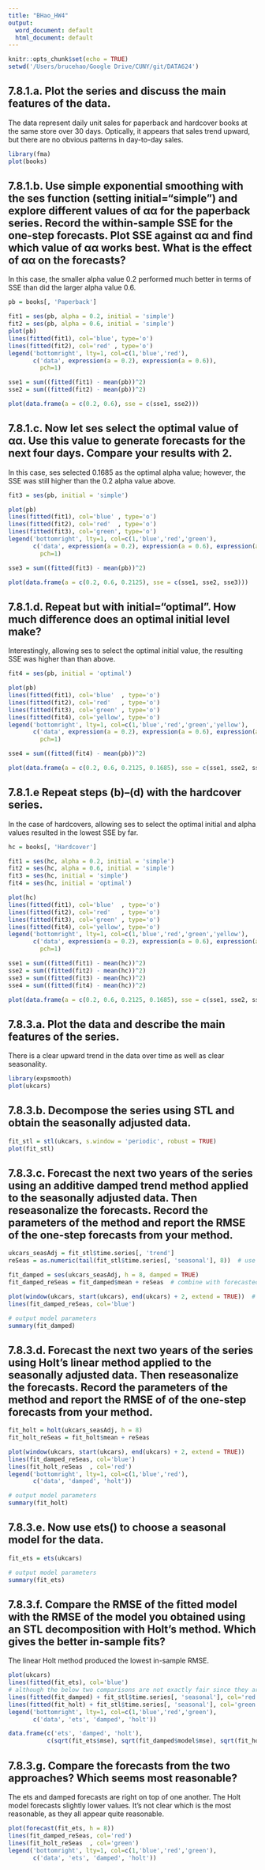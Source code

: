 ```yaml
---
title: "BHao_HW4"
output:
  word_document: default
  html_document: default
---
```


```r
knitr::opts_chunk$set(echo = TRUE)
setwd('/Users/brucehao/Google Drive/CUNY/git/DATA624')
```

## 7.8.1.a. Plot the series and discuss the main features of the data.  

The data represent daily unit sales for paperback and hardcover books at the same store over 30 days. Optically, it appears that sales trend upward, but there are no obvious patterns in day-to-day sales.  

```r
library(fma)
plot(books)
```


## 7.8.1.b. Use simple exponential smoothing with the ses function (setting initial="simple") and explore different values of αα for the paperback series. Record the within-sample SSE for the one-step forecasts. Plot SSE against αα and find which value of αα works best. What is the effect of αα on the forecasts?  

In this case, the smaller alpha value 0.2 performed much better in terms of SSE than did the larger alpha value 0.6.  

```r
pb = books[, 'Paperback']

fit1 = ses(pb, alpha = 0.2, initial = 'simple')
fit2 = ses(pb, alpha = 0.6, initial = 'simple')
plot(pb)
lines(fitted(fit1), col='blue', type='o')
lines(fitted(fit2), col='red' , type='o')
legend('bottomright', lty=1, col=c(1,'blue','red'),
       c('data', expression(a = 0.2), expression(a = 0.6)),
         pch=1)

sse1 = sum((fitted(fit1) - mean(pb))^2)
sse2 = sum((fitted(fit2) - mean(pb))^2)

plot(data.frame(a = c(0.2, 0.6), sse = c(sse1, sse2)))
```



## 7.8.1.c. Now let ses select the optimal value of αα. Use this value to generate forecasts for the next four days. Compare your results with 2.  

In this case, ses selected 0.1685 as the optimal alpha value; however, the SSE was still higher than the 0.2 alpha value above.  

```r
fit3 = ses(pb, initial = 'simple')

plot(pb)
lines(fitted(fit1), col='blue' , type='o')
lines(fitted(fit2), col='red'  , type='o')
lines(fitted(fit3), col='green', type='o')
legend('bottomright', lty=1, col=c(1,'blue','red','green'),
       c('data', expression(a = 0.2), expression(a = 0.6), expression(a = 0.2125)),
         pch=1)

sse3 = sum((fitted(fit3) - mean(pb))^2)

plot(data.frame(a = c(0.2, 0.6, 0.2125), sse = c(sse1, sse2, sse3)))
```


## 7.8.1.d. Repeat but with initial="optimal". How much difference does an optimal initial level make?  

Interestingly, allowing ses to select the optimal initial value, the resulting SSE was higher than than above.  

```r
fit4 = ses(pb, initial = 'optimal')

plot(pb)
lines(fitted(fit1), col='blue'  , type='o')
lines(fitted(fit2), col='red'   , type='o')
lines(fitted(fit3), col='green' , type='o')
lines(fitted(fit4), col='yellow', type='o')
legend('bottomright', lty=1, col=c(1,'blue','red','green','yellow'),
       c('data', expression(a = 0.2), expression(a = 0.6), expression(a = 0.2125), expression(a = 0.1685)),
         pch=1)

sse4 = sum((fitted(fit4) - mean(pb))^2)

plot(data.frame(a = c(0.2, 0.6, 0.2125, 0.1685), sse = c(sse1, sse2, sse3, sse4)))
```


## 7.8.1.e Repeat steps (b)–(d) with the hardcover series.  

In the case of hardcovers, allowing ses to select the optimal initial and alpha values resulted in the lowest SSE by far.  

```r
hc = books[, 'Hardcover']

fit1 = ses(hc, alpha = 0.2, initial = 'simple')
fit2 = ses(hc, alpha = 0.6, initial = 'simple')
fit3 = ses(hc, initial = 'simple')
fit4 = ses(hc, initial = 'optimal')

plot(hc)
lines(fitted(fit1), col='blue'  , type='o')
lines(fitted(fit2), col='red'   , type='o')
lines(fitted(fit3), col='green' , type='o')
lines(fitted(fit4), col='yellow', type='o')
legend('bottomright', lty=1, col=c(1,'blue','red','green','yellow'),
       c('data', expression(a = 0.2), expression(a = 0.6), expression(a = 0.2125), expression(a = 0.1685)),
         pch=1)

sse1 = sum((fitted(fit1) - mean(hc))^2)
sse2 = sum((fitted(fit2) - mean(hc))^2)
sse3 = sum((fitted(fit3) - mean(hc))^2)
sse4 = sum((fitted(fit4) - mean(hc))^2)

plot(data.frame(a = c(0.2, 0.6, 0.2125, 0.1685), sse = c(sse1, sse2, sse3, sse4)))
```


## 7.8.3.a. Plot the data and describe the main features of the series.  

There is a clear upward trend in the data over time as well as clear seasonality.  

```r
library(expsmooth)
plot(ukcars)
```


## 7.8.3.b. Decompose the series using STL and obtain the seasonally adjusted data.  

```r
fit_stl = stl(ukcars, s.window = 'periodic', robust = TRUE)
plot(fit_stl)
```


## 7.8.3.c. Forecast the next two years of the series using an additive damped trend method applied to the seasonally adjusted data. Then reseasonalize the forecasts. Record the parameters of the method and report the RMSE of the one-step forecasts from your method.  


```r
ukcars_seasAdj = fit_stl$time.series[, 'trend']
reSeas = as.numeric(tail(fit_stl$time.series[, 'seasonal'], 8))  # use prev 8 periods to reseasonalize forecast 

fit_damped = ses(ukcars_seasAdj, h = 8, damped = TRUE)
fit_damped_reSeas = fit_damped$mean + reSeas  # combine with forecasted mean 

plot(window(ukcars, start(ukcars), end(ukcars) + 2, extend = TRUE))  # extend window to include full forecast 
lines(fit_damped_reSeas, col='blue')

# output model parameters 
summary(fit_damped)
```


## 7.8.3.d. Forecast the next two years of the series using Holt's linear method applied to the seasonally adjusted data. Then reseasonalize the forecasts. Record the parameters of the method and report the RMSE of of the one-step forecasts from your method.  

```r
fit_holt = holt(ukcars_seasAdj, h = 8)
fit_holt_reSeas = fit_holt$mean + reSeas 

plot(window(ukcars, start(ukcars), end(ukcars) + 2, extend = TRUE))
lines(fit_damped_reSeas, col='blue')
lines(fit_holt_reSeas  , col='red')
legend('bottomright', lty=1, col=c(1,'blue','red'),
       c('data', 'damped', 'holt'))

# output model parameters 
summary(fit_holt)
```


## 7.8.3.e. Now use ets() to choose a seasonal model for the data.  

```r
fit_ets = ets(ukcars)

# output model parameters
summary(fit_ets)
```


## 7.8.3.f. Compare the RMSE of the fitted model with the RMSE of the model you obtained using an STL decomposition with Holt's method. Which gives the better in-sample fits?  

The linear Holt method produced the lowest in-sample RMSE.  

```r
plot(ukcars)
lines(fitted(fit_ets), col='blue')
# although the below two comparisons are not exactly fair since they are using the actual seasonality estimates 
lines(fitted(fit_damped) + fit_stl$time.series[, 'seasonal'], col='red')
lines(fitted(fit_holt) + fit_stl$time.series[, 'seasonal'], col='green')
legend('bottomright', lty=1, col=c(1,'blue','red','green'),
       c('data', 'ets', 'damped', 'holt'))

data.frame(c('ets', 'damped', 'holt'), 
           c(sqrt(fit_ets$mse), sqrt(fit_damped$model$mse), sqrt(fit_holt$model$mse)))
```


## 7.8.3.g. Compare the forecasts from the two approaches? Which seems most reasonable?  

The ets and damped forecasts are right on top of one another. The Holt model forecasts slightly lower values. It's not clear which is the most reasonable, as they all appear quite reasonable.  

```r
plot(forecast(fit_ets, h = 8))
lines(fit_damped_reSeas, col='red')
lines(fit_holt_reSeas  , col='green')
legend('bottomright', lty=1, col=c(1,'blue','red','green'),
       c('data', 'ets', 'damped', 'holt'))
```

